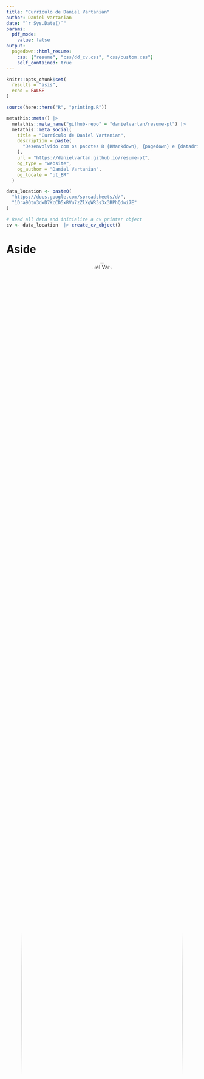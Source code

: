```yaml
---
title: "Currículo de Daniel Vartanian"
author: Daniel Vartanian
date: "`r Sys.Date()`"
params:
  pdf_mode:
    value: false
output:
  pagedown::html_resume:
    css: ["resume", "css/dd_cv.css", "css/custom.css"]
    self_contained: true
---
```


<!-- See <https://pagedown.rbind.io/#resume> to learn more. -->

```r
knitr::opts_chunk$set(
  results = "asis",
  echo = FALSE
)
```

```r
source(here::here("R", "printing.R"))
```

```r
metathis::meta() |>
  metathis::meta_name("github-repo" = "danielvartan/resume-pt") |>
  metathis::meta_social(
    title = "Currículo de Daniel Vartanian",
    description = paste(
      "Desenvolvido com os pacotes R {RMarkdown}, {pagedown} e {datadrivencv}."
    ),
    url = "https://danielvartan.github.io/resume-pt",
    og_type = "website",
    og_author = "Daniel Vartanian",
    og_locale = "pt_BR"
  )
```

<!-- styles: start -->
<link rel="stylesheet" href="https://cdn.jsdelivr.net/gh/jpswalsh/academicons@1/css/academicons.min.css">
<!-- styles: end -->

<!-- scripts: start -->
<script src="https://kit.fontawesome.com/ddcb976bc4.js" crossorigin="anonymous"></script>
<!-- scripts: end -->

```r
data_location <- paste0(
  "https://docs.google.com/spreadsheets/d/",
  "1Dra9Otn3dxD7KcCD5xRVu7zZlXgWR3s3x3RPhQdwi7E"
)

# Read all data and initialize a cv printer object
cv <- data_location  |> create_cv_object()
```

# Aside

![Daniel Vartanian](https://avatars.githubusercontent.com/u/29462472?v=4){width=100% style='border-radius: 50%; text-align: center;'}

```r
if (isTRUE(params$pdf_mode)) {
  cat(
    "<p style='font-size: 0.7rem; text-align: center;'>",
    "Veja este currículo online em: ",
    "[danielvartan.github.io/resume-pt]",
    "(https://danielvartan.github.io/resume-pt)",
    "</p>",
    sep = ""
  )
} else {
  cat(
    "<p style='text-align: center;'>",
    "[<i class = 'fas fa-download'></i> Baixe este currículo]",
    "(pdf/Daniel%20Vartanian.pdf)",
    "</p>",
    sep = ""
  )
}
```

::: {style="text-align: left; padding-top:10px;"}
<p style="font-size: 0.7rem;">Para mais informações, consulte meu currículo no [LinkedIn](https://www.linkedin.com/in/danielvartan).</p>
:::

::: {style="text-align: left; padding-top:20px;"}
<h2>Contato</h2>

<i class="fa fa-map-marker"></i>  São Paulo, SP, Brasil

<i class="fa-solid fa-phone"></i> [+55 11 95057-9817](https://wa.me/+5511950579817)

<i class="fa-solid fa-envelope"></i> [danvartan@gmail.com](mailto:danvartan@gmail.com)

<i class="fa-brands fa-github"></i> [danielvartan](https://github.com/danielvartan)

<i class="fa-brands fa-linkedin-in"></i> [danielvartan](https://www.linkedin.com/in/danielvartan)

<i class="fa-brands fa-orcid"></i> [0000-0001-7782-759X](https://orcid.org/0000-0001-7782-759X)
:::

::: {style="text-align: left; padding-top:20px;"}
<h2>Linguagens de Programação</h2>

<i class="fab fa-r-project"></i> `R` (Primária)

<i class="fab fa-python"></i> `Python`

<i class="fas fa-database"></i> `SQL`

<i class="fab fa-js"></i> `JavaScript`

<i class="fab fa-html5"></i> `HTML`

<i class="fab fa-css3-alt"></i> `CSS`

<i class="fas fa-code-branch"></i> `Git`
:::

## Disclaimer {#disclaimer}

Desenvolvido com os pacotes R [__pagedown__](https://github.com/rstudio/pagedown) e [__datadrivencv__](https://github.com/nstrayer/datadrivencv).

Código disponível no [__GitHub__](https://github.com/danielvartan/resume-pt).

Atualizado em `r format(Sys.Date(), "%d/%m/%Y")`.


# Main

## Daniel Vartanian {#title}

<p style="font-size: 0.8rem;">Cientista da Complexidade e Cientista de Dados

## Experiência Profissional {#experiencias data-icon=suitcase}

```r
cv <- cv |> print_section("experience")
```

## Educação {#educacao data-icon=graduation-cap data-concise=true}

```r
cv <- cv |> print_section("education")
```

## Filiações {#filiacoes data-icon=id-badge}

```r
cv <- cv |> print_section("memberships")
```

::: {.aside style="top: 10px;"}
<h2>Idiomas</h2>

<h3>Inglês</h3>

<i class="fa-solid fa-ear-listen"></i> Fluente

<i class="fas fa-book-reader"></i> Fluente

<i class="fa fa-comments-o" aria-hidden="true"></i> Fluente

<i class="fas fa-pencil-alt" aria-hidden="true"></i> Fluente

<h3>Espanhol</h3>

<i class="fa-solid fa-ear-listen"></i> Fluente

<i class="fas fa-book-reader"></i> Fluente

<i class="fa fa-comments-o" aria-hidden="true"></i> Intermediário

<i class="fas fa-pencil-alt" aria-hidden="true"></i> Intermediário

<h3>Francês</h3>

<i class="fa-solid fa-ear-listen"></i> Básico

<i class="fas fa-book-reader"></i> Básico

<i class="fa fa-comments-o" aria-hidden="true"></i> Básico

<i class="fas fa-pencil-alt" aria-hidden="true"></i> Básico

<br>

<h2>Habilidades</h2>

<p style="margin-block-start: 0em;">• Modelagem estatística</p>

<p style="margin-block-start: 0em;">• Aprendizado de Máquina</p>

<p style="margin-block-start: 0em;">• Modelagem de sistemas complexos</p>

<p style="margin-block-start: 0em;">• Modelagem baseada em agentes</p>

<p style="margin-block-start: 0em;">• Modelagem de sistemas dinâmicos</p>

<p style="margin-block-start: 0em;">• Modelagem de redes complexas</p>

<p style="margin-block-start: 0em;">• Análise de dados temporais</p>

<p style="margin-block-start: 0em;">• Análise de dados espaciais</p>

<p style="margin-block-start: 0em;">• Desenvolvimento de software</p>

<p style="margin-block-start: 0em;">• Engenharia de dados</p>

<p style="margin-block-start: 0em;">• Visualização de dados</p>

<p style="margin-block-start: 0em;">• Dashboards (R [Shiny](https://shiny.posit.co/))</p>

<p style="margin-block-start: 0em;">• Redação técnica/acadêmica</p>

<p style="margin-block-start: 0em;">• Design gráfico</p>
:::

\pagebreak

## Projetos {#softwares data-icon=box-open}

```r
cv <- cv |> print_section("software_development")
```

## Principais Publicações Acadêmicas {#publicacoes data-icon=book}

```r
cv <- cv |> print_section("academic_articles")
```

::: {.aside style="top: 10px;"}
<h2>Organizações</h2>

<h3>[An Introduction to the R Programming Language](https://danielvartan.github.io/r-course)</h3>

<p>Faculdade de Saúde Pública da Universidade de São Paulo (2025)</p>

<h3>[Agent-Based Modeling Study Group](https://trello.com/b/mzqEtRdm/agent-based-modeling-study-group)</h3>

<p>Universidade de São Paulo (2024)</p>

<h3>[Curso Introdutório de Actigrafia](https://web.archive.org/web/20211026202625/https://www.sono2021.com.br/evento/sono2021/programacao/gradeatividades)</h3>

<p>XVIII Congresso Brasileiro de Sono (2021)</p>

<h3>[Durma na EACH](https://photos.app.goo.gl/spUsAgPNhdnEXQja8)</h3>

<p>Escola de Artes, Ciências e Humanidades da Universidade de São Paulo (2017)</p>

<br>

<h2>Cursos</h2>

<h3>[Introduction to Agent-Based Modeling](https://abm.complexityexplorer.org/)</h3>

<p>Santa Fe Institute (2024, Complexity Explorer)</p>

<h3>[São Paulo School of Advanced Science on Ecology of Human Sleep and Biological Rhythms](https://espca.fapesp.br/escola/sao_paulo_school_of_advanced_science_on_ecology_of_human_sleep_and_biological_rhythms/101/)</h3>

<p>Universidade de São Paulo (2022)</p>

<h3>[Circadian Clocks: How Rhythms Structure Life](https://www.coursera.org/learn/circadian-clocks)</h3>

<p>Ludwig-Maximilians-Universität München (2022, Coursera)</p>

<h3>[R Programming](https://www.coursera.org/learn/r-programming)</h3>

<p>John Hopkins University (2020, Coursera)</p>

<h3>[Acesso e Uso da Informação Técnico-Científica](https://uspdigital.usp.br/apolo/apoObterCurso?cod_curso=860400060&cod_edicao=12001&id_periodo=&id_modalidade=4)</h3>

<p>Universidade de São Paulo (2013)</p>

<h3>Arte e Técnica da Escrita Acadêmica</h3>

<p>Universidade de São Paulo (2013)</p>
:::

